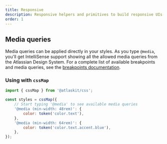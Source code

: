 ```yaml
---
title: Responsive
description: Responsive helpers and primitives to build responsive UIs.
order: 1
---
```



<CodeDocsHeader
	name="@atlaskit/primitives"
	repository="https://bitbucket.org/atlassian/atlassian-frontend-mirror"
	directoryName="primitives"
/>

## Media queries

Media queries can be applied directly in your styles. As you type `@media`, you'll get IntelliSense
support showing all the allowed media queries from the Atlassian Design System. For a complete list
of available breakpoints and media queries, see the
[breakpoints documentation](/components/primitives/responsive/breakpoints).

### Using with `cssMap`

```jsx
import { cssMap } from '@atlaskit/css';

const styles = cssMap({
	// Start typing '@media' to see available media queries
	'@media (min-width: 48rem)': {
		color: token('color.text'),
	},
	'@media (min-width: 64rem)': {
		color: token('color.text.accent.blue'),
	},
});
```
